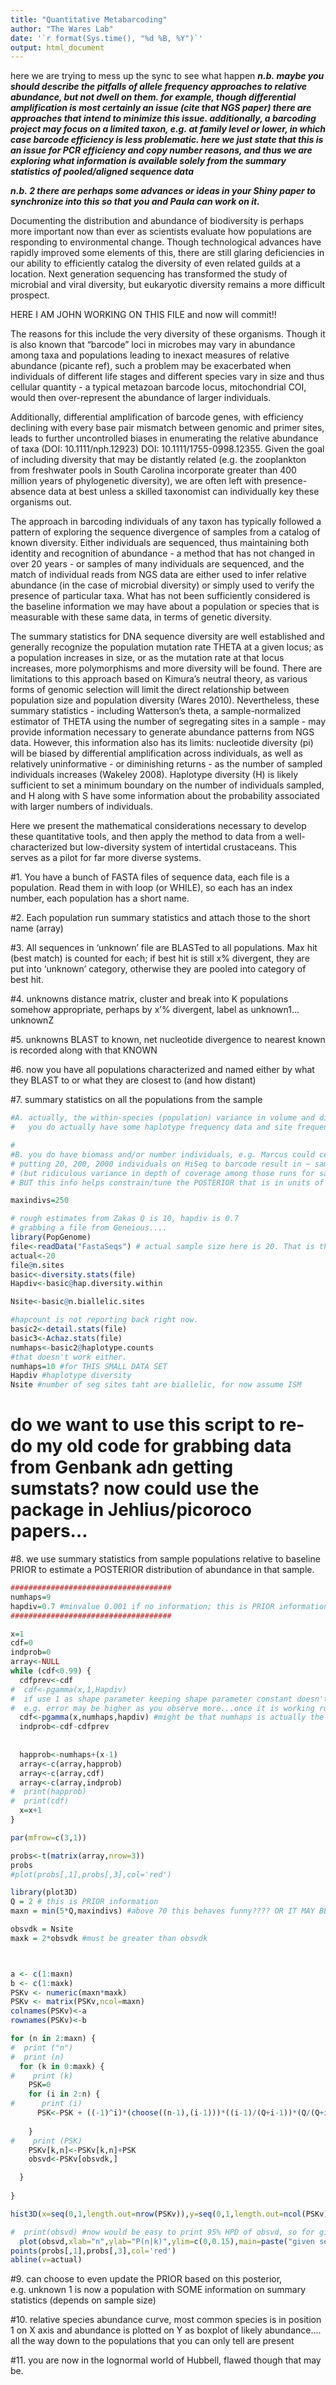 ```yaml
---
title: "Quantitative Metabarcoding"
author: "The Wares Lab"
date: '`r format(Sys.time(), "%d %B, %Y")`'
output: html_document
---
```


here we are trying to mess up the sync to see what happen
***n.b. maybe you should describe the pitfalls of allele frequency approaches to relative abundance, but not dwell on them. for example, though differential amplification is most certainly an issue (cite that NGS paper) there are approaches that intend to minimize this issue. additionally, a barcoding project may focus on a limited taxon, e.g. at family level or lower, in which case barcode efficiency is less problematic. here we just state that this is an issue for PCR efficiency and copy number reasons, and thus we are exploring what information is available solely from the summary statistics of pooled/aligned sequence data***

***n.b. 2 there are perhaps some advances or ideas in your Shiny paper to synchronize into this so that you and Paula can work on it.***

Documenting the distribution and abundance of biodiversity is perhaps more important now than ever as scientists evaluate how populations are responding to environmental change. Though technological advances have rapidly improved some elements of this, there are still glaring deficiencies in our ability to efficiently catalog the diversity of even related guilds at a location. Next generation sequencing has transformed the study of microbial and viral diversity, but eukaryotic diversity remains a more difficult prospect.

HERE I AM JOHN WORKING ON THIS FILE and now will commit!!

The reasons for this include the very diversity of these organisms. Though it is also known that "barcode" loci in microbes may vary in abundance among taxa and populations leading to inexact measures of relative abundance (picante ref), such a problem may be exacerbated when individuals of different life stages and different species vary in size and thus cellular quantity - a typical metazoan barcode locus, mitochondrial COI, would then over-represent the abundance of larger individuals. 

Additionally, differential amplification of barcode genes, with efficiency declining with every base pair mismatch between genomic and primer sites, leads to further uncontrolled biases in enumerating the relative abundance of taxa (DOI: 10.1111/nph.12923) DOI: 10.1111/1755-0998.12355. Given the goal of including diversity that may be distantly related (e.g. the zooplankton from freshwater pools in South Carolina incorporate greater than 400 million years of phylogenetic diversity), we are often left with presence-absence data at best unless a skilled taxonomist can individually key these organisms out.

The approach in barcoding individuals of any taxon has typically followed a pattern of exploring the sequence divergence of samples from a catalog of known diversity. Either individuals are sequenced, thus maintaining both identity and recognition of abundance - a method that has not changed in over 20 years - or samples of many individuals are sequenced, and the match of individual reads from NGS data are either used to infer relative abundance (in the case of microbial diversity) or simply used to verify the presence of particular taxa. What has not been sufficiently considered is the baseline information we may have about a population or species that is measurable with these same data, in terms of genetic diversity.

The summary statistics for DNA sequence diversity are well established and generally recognize the population mutation rate THETA at a given locus; as a population increases in size, or as the mutation rate at that locus increases, more polymorphisms and more diversity will be found. There are limitations to this approach based on Kimura's neutral theory, as various forms of genomic selection will limit the direct relationship between population size and population diversity (Wares 2010). Nevertheless, these summary statistics - including Watterson's theta, a sample-normalized estimator of THETA using the number of segregating sites in a sample - may provide information necessary to generate abundance patterns from NGS data. However, this information also has its limits: nucleotide diversity (pi) will be biased by differential amplification across individuals, as well as relatively uninformative - or diminishing returns - as the number of sampled individuals increases (Wakeley 2008). Haplotype diversity (H) is likely sufficient to set a minimum boundary on the number of individuals sampled, and H along with S have some information about the probability associated with larger numbers of individuals.

Here we present the mathematical considerations necessary to develop these quantitative tools, and then apply the method to data from a well-characterized but low-diversity system of intertidal crustaceans. This serves as a pilot for far more diverse systems.

#1. You have a bunch of FASTA files of sequence data, each file is a population. Read them in with loop (or WHILE), so each has an index number, each population has a short name.

#2. Each population run summary statistics and attach those to the short name (array)

#3. All sequences in 'unknown' file are BLASTed to all populations. Max hit (best match) is counted for each; if best hit is still x% divergent, they are put into 'unknown' category, otherwise they are pooled into category of best hit.

#4. unknowns distance matrix, cluster and break into K populations somehow appropriate, perhaps by x'% divergent, label as unknown1...unknownZ

#5. unknowns BLAST to known, net nucleotide divergence to nearest known is recorded along with that KNOWN

#6. now you have all populations characterized and named either by what they BLAST to or what they are closest to (and how distant)

#7. summary statistics on all the populations from the sample

```r
#A. actually, the within-species (population) variance in volume and differential PCR less problem so 
#   you do actually have some haplotype frequency data and site frequency spectrum data?? Hmm not quite. because deep coverage of each allele but unknown coverage, so SFS would be goofy.

# 
#B. you do have biomass and/or number individuals, e.g. Marcus could certainly tell me if n=200 in the library
# putting 20, 200, 2000 individuals on HiSeq to barcode result in ~ same proportion of reads
# (but ridiculous variance in depth of coverage among those runs for same data)
# BUT this info helps constrain/tune the POSTERIOR that is in units of individuals rather than proportions

maxindivs=250
```


```r
# rough estimates from Zakas Q is 10, hapdiv is 0.7
# grabbing a file from Geneious....
library(PopGenome)
file<-readData("FastaSeqs") # actual sample size here is 20. That is the number I'd like to come out...AND, TO AN EXTENT, IT IS AT LEAST IN THE INTERVALS FOR BOTH...
actual<-20
file@n.sites
basic<-diversity.stats(file)
Hapdiv<-basic@hap.diversity.within

Nsite<-basic@n.biallelic.sites

#hapcount is not reporting back right now.
basic2<-detail.stats(file)
basic3<-Achaz.stats(file)
numhaps<-basic2@haplotype.counts
#that doesn't work either.
numhaps=10 #for THIS SMALL DATA SET
Hapdiv #haplotype diversity
Nsite #number of seg sites taht are biallelic, for now assume ISM

```


# do we want to use this script to re-do my old code for grabbing data from Genbank adn getting sumstats? now could use the package in Jehlius/picoroco papers...

#8. we use summary statistics from sample populations relative to baseline PRIOR to estimate a POSTERIOR distribution of abundance in that sample.

```r

####################################
numhaps=9
hapdiv=0.7 #minvalue 0.001 if no information; this is PRIOR information
####################################

x=1
cdf=0
indprob=0
array<-NULL
while (cdf<0.99) {
  cdfprev<-cdf
#  cdf<-pgamma(x,1,Hapdiv) 
#  if use 1 as shape parameter keeping shape parameter constant doesn't account for increased variance (?) as numhaps go up, 
#  e.g. error may be higher as you observe more...once it is working run it by somebody mathier.
  cdf<-pgamma(x,numhaps,hapdiv) #might be that numhaps is actually the shape parameter!!!! or: something else...non-gamma.
  indprob<-cdf-cdfprev
  
  
  happrob<-numhaps+(x-1)
  array<-c(array,happrob)
  array<-c(array,cdf)
  array<-c(array,indprob)
#  print(happrob)
#  print(cdf)
  x=x+1
}

par(mfrow=c(3,1))

probs<-t(matrix(array,nrow=3))
probs
#plot(probs[,1],probs[,3],col='red')

```



```r
library(plot3D)
Q = 2 # this is PRIOR information
maxn = min(5*Q,maxindivs) #above 70 this behaves funny???? OR IT MAY BE SOME MULTIPLE OF Q*maxn that is problem?

obsvdk = Nsite
maxk = 2*obsvdk #must be greater than obsvdk



a <- c(1:maxn)
b <- c(1:maxk)
PSKv <- numeric(maxn*maxk)
PSKv <- matrix(PSKv,ncol=maxn)
colnames(PSKv)<-a
rownames(PSKv)<-b

for (n in 2:maxn) {
#  print ("n")
#  print (n)
  for (k in 0:maxk) {
#    print (k)
    PSK=0
    for (i in 2:n) {
#      print (i)
      PSK<-PSK + ((-1)^i)*(choose((n-1),(i-1)))*((i-1)/(Q+i-1))*(Q/(Q+i-1))^k
      
    }
#    print (PSK)
    PSKv[k,n]<-PSKv[k,n]+PSK
    obsvd<-PSKv[obsvdk,]

  }
  
}

hist3D(x=seq(0,1,length.out=nrow(PSKv)),y=seq(0,1,length.out=ncol(PSKv)),PSKv,col=NULL,border="black",theta=30,phi=30,xlab="k",ylab="n",zlab="P{S=k}",alpha=0.35,main=paste((expression(theta))," = ",Q))

```

```r
#  print(obsvd) #now would be easy to print 95% HPD of obsvd, so for given theta and k this is the distribution of n
  plot(obsvd,xlab="n",ylab="P(n|k)",ylim=c(0,0.15),main=paste("given segsites =",obsvdk, "and theta =",Q,"in black; given hapdiv in red"))
points(probs[,1],probs[,3],col='red')
abline(v=actual)


```



#9. can choose to even update the PRIOR based on this posterior, e.g. unknown 1 is now a population with SOME information on summary statistics (depends on sample size)

#10. relative species abundance curve, most common species is in position 1 on X axis and abundance is plotted on Y as boxplot of likely abundance.... all the way down to the populations that you can only tell are present

#11. you are now in the lognormal world of Hubbell, flawed though that may be.

